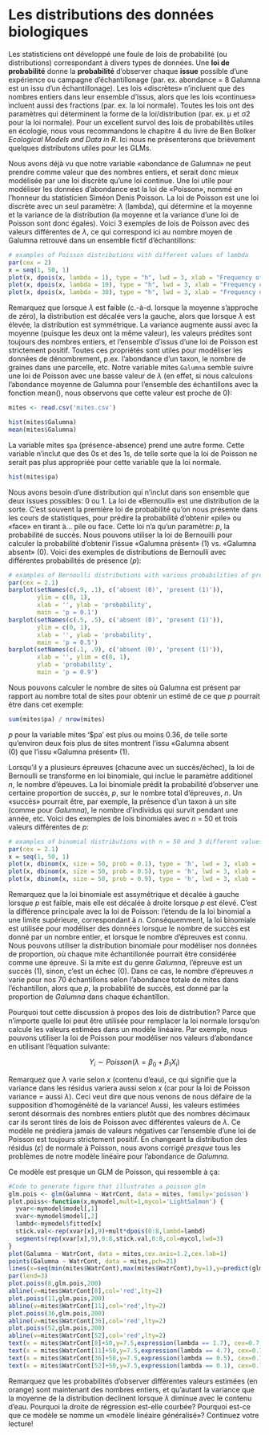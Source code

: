 # Les distributions des données biologiques

Les statisticiens ont développé une foule de lois de probabilité (ou
distributions) correspondant à divers types de données. Une **loi de
probabilité** donne la **probabilité** d'observer chaque **issue**
possible d'une expérience ou campagne d'échantillonage (par. ex.
abondance = 8 Galumna est un issu d'un échantillonage). Les lois
«discrètes» n'incluent que des nombres entiers dans leur ensemble
d'issus, alors que les lois «continues» incluent aussi des fractions
(par. ex. la loi normale). Toutes les lois ont des paramètres qui
déterminent la forme de la loi/distribution (par. ex. μ et σ2 pour la
loi normale). Pour un excellent survol des lois de probabilités utiles
en écologie, nous vous recommandons le chapitre 4 du livre de Ben Bolker
*Ecological Models and Data in R*. Ici nous ne présenterons que
brièvement quelques distributons utiles pour les GLMs.

Nous avons déjà vu que notre variable «abondance de Galumna» ne peut
prendre comme valeur que des nombres entiers, et serait donc mieux
modélisée par une loi discrète qu'une loi continue. Une loi utile pour
modéliser les données d'abondance est la loi de «Poisson», nommé en
l'honneur du statisticien Siméon Denis Poisson. La loi de Poisson est
une loi discrète avec un seul paramètre: $\lambda$ (lambda), qui détermine et la moyenne et la variance de la distribution (la moyenne et la variance
d'une loi de Poisson sont donc égales). Voici 3 exemples de lois de
Poisson avec des valeurs différentes de $\lambda$, ce qui correspond ici au
nombre moyen de Galumna retrouvé dans un ensemble fictif d'échantillons:


```r
# examples of Poisson distributions with different values of lambda
par(cex = 2)
x = seq(1, 50, 1)
plot(x, dpois(x, lambda = 1), type = "h", lwd = 3, xlab = "Frequency of Galumna", ylab = "Probability", main = "lambda = 1")
plot(x, dpois(x, lambda = 10), type = "h", lwd = 3, xlab = "Frequency of Galumna", ylab = "Probability", main = "lambda = 10")
plot(x, dpois(x, lambda = 30), type = "h", lwd = 3, xlab = "Frequency of Galumna", ylab = "Probability", main = "lambda = 30")
```

Remarquez que lorsque $\lambda$ est faible (c.-à-d. lorsque la moyenne
s'approche de zéro), la distribution est décalée vers la gauche, alors
que lorsque $\lambda$ est élevée, la distribution est symmétrique. La variance
augmente aussi avec la moyenne (puisque les deux ont la même valeur),
les valeurs prédites sont toujours des nombres entiers, et l'ensemble
d'issus d'une loi de Poisson est strictement positif. Toutes ces
propriétés sont utiles pour modéliser les données de dénombrement, p.ex.
l'abondance d'un taxon, le nombre de graines dans une parcelle, etc.
Notre variable mites `Galumna` semble suivre une loi de Poisson avec une
basse valeur de $\lambda$ (en effet, si nous calculons l'abondance moyenne de
Galumna pour l'ensemble des échantillons avec la fonction mean(), nous
observons que cette valeur est proche de 0):

```r
mites <- read.csv('mites.csv')
```
```r
hist(mites$Galumna)
mean(mites$Galumna)
```

La variable mites `$pa` (présence-absence) prend une autre forme. Cette
variable n'inclut que des 0s et des 1s, de telle sorte que la loi de
Poisson ne serait pas plus appropriée pour cette variable que la loi
normale.

```r
hist(mites$pa)
```

Nous avons besoin d'une distribution qui n'inclut dans son ensemble
que deux issues possibles: 0 ou 1. La loi de «Bernoulli» est une
distribution de la sorte. C'est souvent la première loi de probabilité
qu'on nous présente dans les cours de statistiques, pour prédire la
probabilité d'obtenir \«pile\» ou \«face\» en tirant à\... pile ou
face. Cette loi n'a qu'un paramètre: *p*, la probabilité de succès.
Nous pouvons utiliser la loi de Bernouilli pour calculer la probabilité
d'obtenir l'issue «Galumna présent» (1) vs. «Galumna absent» (0). Voici
des exemples de distributions de Bernoulli avec différentes probabilités
de présence ($p$):

```r
# examples of Bernoulli distributions with various probabilities of presence (p)
par(cex = 2.1)
barplot(setNames(c(.9, .1), c('absent (0)', 'present (1)')),
        ylim = c(0, 1),
        xlab = '', ylab = 'probability',
        main = 'p = 0.1')
barplot(setNames(c(.5, .5), c('absent (0)', 'present (1)')),
        ylim = c(0, 1),
        xlab = '', ylab = 'probability',
        main = 'p = 0.5')
barplot(setNames(c(.1, .9), c('absent (0)', 'present (1)')),
        xlab = '', ylim = c(0, 1),
        ylab = 'probability',
        main = 'p = 0.9')
```

Nous pouvons calculer le nombre de sites où Galumna est présent par
rapport au nombre total de sites pour obtenir un estimé de ce que $p$
pourrait être dans cet exemple:

```r
sum(mites$pa) / nrow(mites)
```

$p$ pour la variable mites '$pa' est plus ou moins 0.36, de telle sorte
qu'environ deux fois plus de sites montrent l'issu \«Galumna absent\
(0) que l'issu \«Galumna présent\» (1).

Lorsqu'il y a plusieurs épreuves (chacune avec un succès/échec), la loi
de Bernoulli se transforme en loi binomiale, qui inclue le paramètre
additionel $n$, le nombre d'épeuves. La loi binomiale prédit la
probabilité d'observer une certaine proportion de succès, $p$, sur le
nombre total d'épreuves, $n$. Un \«succès\» pourrait être, par exemple,
la présence d'un taxon à un site (comme pour *Galumna*), le nombre
d'individus qui survit pendant une année, etc. Voici des exemples de
lois binomiales avec $n$ = 50 et trois valeurs différentes de $p$:

```r
# examples of binomial distributions with n = 50 and 3 different values of p
par(cex = 2.1)
x = seq(1, 50, 1)
plot(x, dbinom(x, size = 50, prob = 0.1), type = 'h', lwd = 3, xlab = '# galumna', ylab = 'Probability', main = 'p = 0.1 n = 50')
plot(x, dbinom(x, size = 50, prob = 0.5), type = 'h', lwd = 3, xlab = '# galumna', ylab = 'Probability', main = 'p = 0.5 n = 50')
plot(x, dbinom(x, size = 50, prob = 0.9), type = 'h', lwd = 3, xlab = '# galumna', ylab = 'Probability', main = 'p = 0.9 n = 50')
```

Remarquez que la loi binomiale est assymétrique et décalée à gauche
lorsque $p$ est faible, mais elle est décalée à droite lorsque $p$ est
élevé. C'est la différence principale avec la loi de Poisson: l'étendu
de la loi binomial a une limite supérieure, correspondant à $n$.
Conséquemment, la loi binomiale est utilisée pour modéliser des données
lorsque le nombre de succès est donné par un nombre entier, et lorsque
le nombre d'épreuves est connu. Nous pouvons utiliser la distribution
binomiale pour modéliser nos données de proportion, où chaque mite
échantillonée pourrait être considérée comme une épreuve. Si la mite est
du genre *Galumna*, l'épreuve est un succès (1), sinon, c'est un échec
(0). Dans ce cas, le nombre d'épreuves $n$ varie pour nos 70
échantillons selon l'abondance totale de mites dans l'échantillon,
alors que $p$, la probabilité de succès, est donné par la proportion de
*Galumna* dans chaque échantillon.

Pourquoi tout cette discussion à propos des lois de distribution? Parce
que n'importe quelle loi peut être utilisée pour remplacer la loi
normale lorsqu'on calcule les valeurs estimées dans un modèle linéaire.
Par exemple, nous pouvons utiliser la loi de Poisson pour modéliser nos
valeurs d'abondance en utilisant l'équation suivante:

$$Y_i \sim Poisson(\lambda = \beta_0 + \beta_1X_i)$$

Remarquez que $\lambda$ varie selon $x$ (contenu d'eau), ce qui signifie que la variance dans les résidus variera aussi selon $x$ (car pour la loi de Poisson variance = aussi $\lambda$). Ceci veut dire que nous venons de nous défaire de la supposition d'homogénéité de la variance! Aussi, les
valeurs estimées seront désormais des nombres entiers plutôt que des
nombres décimaux car ils seront tirés de lois de Poisson avec
différentes valeurs de $\lambda$. Ce modèle ne prédiera jamais de valeurs
négatives car l'ensemble d'une loi de Poisson est toujours strictement
positif. En changeant la distribution des résidus ($\varepsilon$) de normale à Poisson, nous avons corrigé *presque* tous les problèmes de notre modèle linéaire pour l'abondance de *Galumna*.

Ce modèle est presque un GLM de Poisson, qui ressemble à ça:

```r
#Code to generate figure that illustrates a poisson glm
glm.pois <- glm(Galumna ~ WatrCont, data = mites, family='poisson')
plot.poiss<-function(x,mymodel,mult=1,mycol='LightSalmon') {
  yvar<-mymodel$model[,1]
  xvar<-mymodel$model[,2]
  lambd<-mymodel$fitted[x]
  stick.val<-rep(xvar[x],9)+mult*dpois(0:8,lambd=lambd)
  segments(rep(xvar[x],9),0:8,stick.val,0:8,col=mycol,lwd=3)
}
plot(Galumna ~ WatrCont, data = mites,cex.axis=1.2,cex.lab=1)
points(Galumna ~ WatrCont, data = mites,pch=21)
lines(x=seq(min(mites$WatrCont),max(mites$WatrCont),by=1),y=predict(glm.pois,newdata=data.frame('WatrCont' = seq(min(mites$WatrCont),max(mites$WatrCont),by=1)),type='response'))
par(lend=3)
plot.poiss(8,glm.pois,200)
abline(v=mites$WatrCont[8],col='red',lty=2)
plot.poiss(11,glm.pois,200)
abline(v=mites$WatrCont[11],col='red',lty=2)
plot.poiss(36,glm.pois,200)
abline(v=mites$WatrCont[36],col='red',lty=2)
plot.poiss(52,glm.pois,200)
abline(v=mites$WatrCont[52],col='red',lty=2)
text(x = mites$WatrCont[8]+50,y=7.5,expression(lambda == 1.7), cex=0.7, col = 'red')
text(x = mites$WatrCont[11]+50,y=7.5,expression(lambda == 4.7), cex=0.7, col = 'red')
text(x = mites$WatrCont[36]+50,y=7.5,expression(lambda == 0.5), cex=0.7, col = 'red')
text(x = mites$WatrCont[52]+50,y=7.5,expression(lambda == 0.1), cex=0.7, col = 'red')
```

Remarquez que les probabilités d'observer différentes valeurs estimées
(en orange) sont maintenant des nombres entiers, et qu'autant la
variance que la moyenne de la distribution declinent lorsque $\lambda$ diminue avec le contenu d'eau. Pourquoi la droite de régression est-elle
courbée? Pourquoi est-ce que ce modèle se nomme un \«modèle linéaire
généralisé\»? Continuez votre lecture!